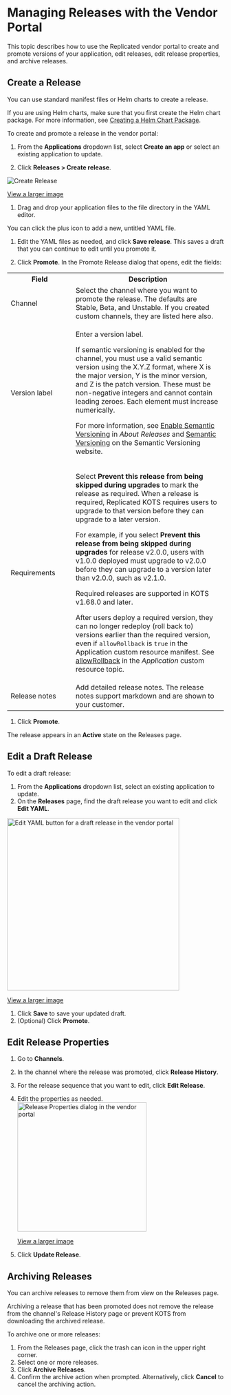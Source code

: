 
# Managing Releases with the Vendor Portal

This topic describes how to use the Replicated vendor portal to create and promote versions of your application, edit releases, edit release properties, and archive releases.

<RepositoryCicdNote/>

## Create a Release

You can use standard manifest files or Helm charts to create a release. 

If you are using Helm charts, make sure that you first create the Helm chart package. For more information, see [Creating a Helm Chart Package](helm-release-creating-package).

To create and promote a release in the vendor portal:

1. From the **Applications** dropdown list, select **Create an app** or select an existing application to update.

1. Click **Releases > Create release**. 

  ![Create Release](/images/release-create-new.png)

  [View a larger image](/images/release-create-new.png)

1. Drag and drop your application files to the file directory in the YAML editor.

  You can click the plus icon to add a new, untitled YAML file.

1. Edit the YAML files as needed, and click **Save release**. This saves a draft that you can continue to edit until you promote it.
   
1. Click **Promote**. In the Promote Release dialog that opens, edit the fields:

  <table>
  <tr>
    <th width="30%">Field</th>
    <th width="70%">Description</th>
  </tr>
  <tr>
    <td>Channel</td>
    <td>Select the channel where you want to promote the release. The defaults are Stable, Beta, and Unstable. If you created custom channels, they are listed here also.</td>
  </tr>
  <tr>
    <td>Version label</td>
    <td><p>Enter a version label.</p><p>If semantic versioning is enabled for the channel, you must use a valid semantic version using the X.Y.Z format, where X is the major version, Y is the minor version, and Z is the patch version. These must be non-negative integers and cannot contain leading zeroes. Each element must increase numerically.</p><p>For more information, see <a href="releases-about#enable-semantic-versioning">Enable Semantic Versioning</a> in <i>About Releases</i> and <a href="https://semver.org/">Semantic Versioning</a> on the Semantic Versioning website.</p></td>
  </tr>
  <tr>
    <td>Requirements</td>
    <td><p>Select <strong>Prevent this release from being skipped during upgrades</strong> to mark the release as required. When a release is required, Replicated KOTS requires users to upgrade to that version before they can upgrade to a later version.</p><p>For example, if you select <strong>Prevent this release from being skipped during upgrades</strong> for release v2.0.0, users with v1.0.0 deployed must upgrade to v2.0.0 before they can upgrade to a version later than v2.0.0, such as v2.1.0.</p><p>Required releases are supported in KOTS v1.68.0 and later.</p><p>After users deploy a required version, they can no longer redeploy (roll back to) versions earlier than the required version, even if <code>allowRollback</code> is <code>true</code> in the Application custom resource manifest. See <a href="../reference/custom-resource-application#allowrollback">allowRollback</a> in the <i>Application</i> custom resource topic.</p></td>
  </tr>
  <tr>
    <td>Release notes</td>
    <td>Add detailed release notes. The release notes support markdown and are shown to your customer.</td>
  </tr>
</table>

1. Click **Promote**.

  The release appears in an **Active** state on the Releases page.

## Edit a Draft Release

To edit a draft release:

1. From the **Applications** dropdown list, select an existing application to update.
1. On the **Releases** page, find the draft release you want to edit and click **Edit YAML**.

  <img src="/images/releases-edit-draft.png" alt="Edit YAML button for a draft release in the vendor portal" width="400"/>

  [View a larger image](/images/releases-edit-draft.png)

1. Click **Save** to save your updated draft.
1. (Optional) Click **Promote**.
  
## Edit Release Properties

1. Go to **Channels**.
1. In the channel where the release was promoted, click **Release History**.
1. For the release sequence that you want to edit, click **Edit Release**.
1. Edit the properties as needed.
    <img src="/images/release-properties-dialog.png" alt="Release Properties dialog in the vendor portal" width="300"/>
    
    [View a larger image](/images/release-properties-dialog.png)
1. Click **Update Release**.

## Archiving Releases

You can archive releases to remove them from view on the Releases page. 

Archiving a release that has been promoted does not remove the release from the channel's Release History page or prevent KOTS from downloading the archived release.

To archive one or more releases:

1. From the Releases page, click the trash can icon in the upper right corner.
1. Select one or more releases.
1. Click **Archive Releases**.
1. Confirm the archive action when prompted. Alternatively, click **Cancel** to cancel the archiving action.